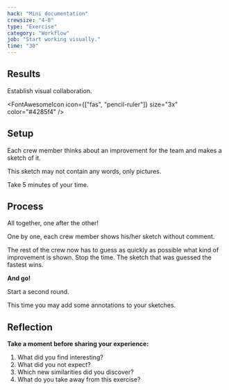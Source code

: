 ```yaml
---
hack: "Mini documentation"
crewsize: "4-8"
type: "Exercise"
category: "Workflow"
job: "Start working visually."
time: "30"
---
```


## Results

Establish visual collaboration.

<FontAwesomeIcon icon={["fas", "pencil-ruler"]} size="3x" color="#4285f4" />

## Setup

Each crew member thinks about an improvement for the team and makes a sketch of it.

This sketch may not contain any words, only pictures.

Take 5 minutes of your time.

## Process

All together, one after the other!

One by one, each crew member shows his/her sketch without comment.

The rest of the crew now has to guess as quickly as possible what kind of improvement is shown. Stop the time. The sketch that was guessed the fastest wins.

**And go!**

Start a second round.

This time you may add some annotations to your sketches.

## Reflection

**Take a moment before sharing your experience:**

1. What did you find interesting?
2. What did you not expect?
3. Which new similarities did you discover?
4. What do you take away from this exercise?
